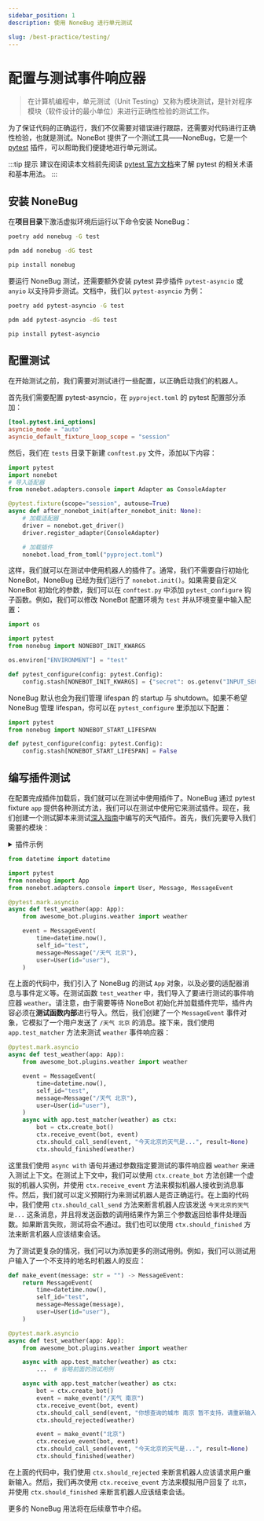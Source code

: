 ```yaml
---
sidebar_position: 1
description: 使用 NoneBug 进行单元测试

slug: /best-practice/testing/
---
```


# 配置与测试事件响应器


> 在计算机编程中，单元测试（Unit Testing）又称为模块测试，是针对程序模块（软件设计的最小单位）来进行正确性检验的测试工作。

为了保证代码的正确运行，我们不仅需要对错误进行跟踪，还需要对代码进行正确性检验，也就是测试。NoneBot 提供了一个测试工具——NoneBug，它是一个 [pytest](https://docs.pytest.org/en/stable/) 插件，可以帮助我们便捷地进行单元测试。

:::tip 提示
建议在阅读本文档前先阅读 [pytest 官方文档](https://docs.pytest.org/en/stable/)来了解 pytest 的相关术语和基本用法。
:::

## 安装 NoneBug

在**项目目录**下激活虚拟环境后运行以下命令安装 NoneBug：

<Tabs groupId="tool">
  <TabItem value="poetry" label="Poetry" default>

```bash
poetry add nonebug -G test
```

  </TabItem>
  <TabItem value="pdm" label="PDM">

```bash
pdm add nonebug -dG test
```

  </TabItem>
  <TabItem value="pip" label="pip">

```bash
pip install nonebug
```

  </TabItem>
</Tabs>

要运行 NoneBug 测试，还需要额外安装 pytest 异步插件 `pytest-asyncio` 或 `anyio` 以支持异步测试。文档中，我们以 `pytest-asyncio` 为例：

<Tabs groupId="tool">
  <TabItem value="poetry" label="Poetry" default>

```bash
poetry add pytest-asyncio -G test
```

  </TabItem>
  <TabItem value="pdm" label="PDM">

```bash
pdm add pytest-asyncio -dG test
```

  </TabItem>
  <TabItem value="pip" label="pip">

```bash
pip install pytest-asyncio
```

  </TabItem>
</Tabs>

## 配置测试

在开始测试之前，我们需要对测试进行一些配置，以正确启动我们的机器人。

首先我们需要配置 pytest-asyncio，在 `pyproject.toml` 的 pytest 配置部分添加：

```toml
[tool.pytest.ini_options]
asyncio_mode = "auto"
asyncio_default_fixture_loop_scope = "session"
```

然后，我们在 `tests` 目录下新建 `conftest.py` 文件，添加以下内容：

```python title=tests/conftest.py
import pytest
import nonebot
# 导入适配器
from nonebot.adapters.console import Adapter as ConsoleAdapter

@pytest.fixture(scope="session", autouse=True)
async def after_nonebot_init(after_nonebot_init: None):
    # 加载适配器
    driver = nonebot.get_driver()
    driver.register_adapter(ConsoleAdapter)

    # 加载插件
    nonebot.load_from_toml("pyproject.toml")
```

这样，我们就可以在测试中使用机器人的插件了。通常，我们不需要自行初始化 NoneBot，NoneBug 已经为我们运行了 `nonebot.init()`。如果需要自定义 NoneBot 初始化的参数，我们可以在 `conftest.py` 中添加 `pytest_configure` 钩子函数。例如，我们可以修改 NoneBot 配置环境为 `test` 并从环境变量中输入配置：

```python {4,6,8-10} title=tests/conftest.py
import os

import pytest
from nonebug import NONEBOT_INIT_KWARGS

os.environ["ENVIRONMENT"] = "test"

def pytest_configure(config: pytest.Config):
    config.stash[NONEBOT_INIT_KWARGS] = {"secret": os.getenv("INPUT_SECRET")}
```

NoneBug 默认也会为我们管理 lifespan 的 startup 与 shutdown。如果不希望 NoneBug 管理 lifespan，你可以在 `pytest_configure` 里添加以下配置：

```python
import pytest
from nonebug import NONEBOT_START_LIFESPAN

def pytest_configure(config: pytest.Config):
    config.stash[NONEBOT_START_LIFESPAN] = False
```

## 编写插件测试

在配置完成插件加载后，我们就可以在测试中使用插件了。NoneBug 通过 pytest fixture `app` 提供各种测试方法，我们可以在测试中使用它来测试插件。现在，我们创建一个测试脚本来测试[深入指南](../../appendices/session-control.mdx)中编写的天气插件。首先，我们先要导入我们需要的模块：

<details>
  <summary>插件示例</summary>

```python title=weather/__init__.py
from nonebot import on_command
from nonebot.rule import to_me
from nonebot.matcher import Matcher
from nonebot.adapters import Message
from nonebot.params import CommandArg, ArgPlainText

weather = on_command("天气", rule=to_me(), aliases={"weather", "天气预报"})

@weather.handle()
async def handle_function(matcher: Matcher, args: Message = CommandArg()):
    if args.extract_plain_text():
        matcher.set_arg("location", args)

@weather.got("location", prompt="请输入地名")
async def got_location(location: str = ArgPlainText()):
    if location not in ["北京", "上海", "广州", "深圳"]:
        await weather.reject(f"你想查询的城市 {location} 暂不支持，请重新输入！")
    await weather.finish(f"今天{location}的天气是...")
```

</details>

```python {4,5,9,11-16} title=tests/test_weather.py
from datetime import datetime

import pytest
from nonebug import App
from nonebot.adapters.console import User, Message, MessageEvent

@pytest.mark.asyncio
async def test_weather(app: App):
    from awesome_bot.plugins.weather import weather

    event = MessageEvent(
        time=datetime.now(),
        self_id="test",
        message=Message("/天气 北京"),
        user=User(id="user"),
    )
```

在上面的代码中，我们引入了 NoneBug 的测试 `App` 对象，以及必要的适配器消息与事件定义等。在测试函数 `test_weather` 中，我们导入了要进行测试的事件响应器 `weather`。请注意，由于需要等待 NoneBot 初始化并加载插件完毕，插件内容必须在**测试函数内部**进行导入。然后，我们创建了一个 `MessageEvent` 事件对象，它模拟了一个用户发送了 `/天气 北京` 的消息。接下来，我们使用 `app.test_matcher` 方法来测试 `weather` 事件响应器：

```python {11-15} title=tests/test_weather.py
@pytest.mark.asyncio
async def test_weather(app: App):
    from awesome_bot.plugins.weather import weather

    event = MessageEvent(
        time=datetime.now(),
        self_id="test",
        message=Message("/天气 北京"),
        user=User(id="user"),
    )
    async with app.test_matcher(weather) as ctx:
        bot = ctx.create_bot()
        ctx.receive_event(bot, event)
        ctx.should_call_send(event, "今天北京的天气是...", result=None)
        ctx.should_finished(weather)
```

这里我们使用 `async with` 语句并通过参数指定要测试的事件响应器 `weather` 来进入测试上下文。在测试上下文中，我们可以使用 `ctx.create_bot` 方法创建一个虚拟的机器人实例，并使用 `ctx.receive_event` 方法来模拟机器人接收到消息事件。然后，我们就可以定义预期行为来测试机器人是否正确运行。在上面的代码中，我们使用 `ctx.should_call_send` 方法来断言机器人应该发送 `今天北京的天气是...` 这条消息，并且将发送函数的调用结果作为第三个参数返回给事件处理函数。如果断言失败，测试将会不通过。我们也可以使用 `ctx.should_finished` 方法来断言机器人应该结束会话。

为了测试更复杂的情况，我们可以为添加更多的测试用例。例如，我们可以测试用户输入了一个不支持的地名时机器人的反应：

```python {17-21,23-26} title=tests/test_weather.py
def make_event(message: str = "") -> MessageEvent:
    return MessageEvent(
        time=datetime.now(),
        self_id="test",
        message=Message(message),
        user=User(id="user"),
    )

@pytest.mark.asyncio
async def test_weather(app: App):
    from awesome_bot.plugins.weather import weather

    async with app.test_matcher(weather) as ctx:
        ...  # 省略前面的测试用例

    async with app.test_matcher(weather) as ctx:
        bot = ctx.create_bot()
        event = make_event("/天气 南京")
        ctx.receive_event(bot, event)
        ctx.should_call_send(event, "你想查询的城市 南京 暂不支持，请重新输入！", result=None)
        ctx.should_rejected(weather)

        event = make_event("北京")
        ctx.receive_event(bot, event)
        ctx.should_call_send(event, "今天北京的天气是...", result=None)
        ctx.should_finished(weather)
```

在上面的代码中，我们使用 `ctx.should_rejected` 来断言机器人应该请求用户重新输入。然后，我们再次使用 `ctx.receive_event` 方法来模拟用户回复了 `北京`，并使用 `ctx.should_finished` 来断言机器人应该结束会话。

更多的 NoneBug 用法将在后续章节中介绍。
